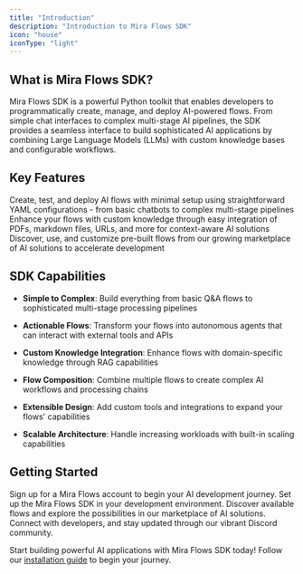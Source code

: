 ```yaml
---
title: "Introduction"
description: "Introduction to Mira Flows SDK"
icon: "house"
iconType: "light"
---
```


## What is Mira Flows SDK?

Mira Flows SDK is a powerful Python toolkit that enables developers to programmatically create, manage, and deploy AI-powered flows. From simple chat interfaces to complex multi-stage AI pipelines, the SDK provides a seamless interface to build sophisticated AI applications by combining Large Language Models (LLMs) with custom knowledge bases and configurable workflows.

## Key Features

<CardGroup cols={3}>
  <Card title="Flow Management" icon="gears">
    Create, test, and deploy AI flows with minimal setup using straightforward YAML configurations - from basic chatbots to complex multi-stage pipelines
  </Card>

  <Card title="RAG Integration" icon="database">
    Enhance your flows with custom knowledge through easy integration of PDFs, markdown files, URLs, and more for context-aware AI solutions
  </Card>

  <Card title="Marketplace Access" icon="store">
    Discover, use, and customize pre-built flows from our growing marketplace of AI solutions to accelerate development
  </Card>
</CardGroup>

## SDK Capabilities

* **Simple to Complex**: Build everything from basic Q\&A flows to sophisticated multi-stage processing pipelines

* **Actionable Flows**: Transform your flows into autonomous agents that can interact with external tools and APIs

* **Custom Knowledge Integration**: Enhance flows with domain-specific knowledge through RAG capabilities

* **Flow Composition**: Combine multiple flows to create complex AI workflows and processing chains

* **Extensible Design**: Add custom tools and integrations to expand your flows' capabilities

* **Scalable Architecture**: Handle increasing workloads with built-in scaling capabilities

## Getting Started

<CardGroup cols={2}>
  <Card title="1. Create Your Account" icon="key" href="https://console.mira.network/">
    Sign up for a Mira Flows account to begin your AI development journey.
  </Card>

  <Card title="2. Install the SDK" icon="download" href="./installation.md">
    Set up the Mira Flows SDK in your development environment.
  </Card>

  <Card title="3. Explore the Platform" icon="globe" href="https://console.mira.network/">
    Discover available flows and explore the possibilities in our marketplace of AI solutions.
  </Card>

  <Card title="4. Join the Community" icon="messages" href="https://discord.gg/QmFgbdVw">
    Connect with developers, and stay updated through our vibrant Discord community.
  </Card>
</CardGroup>

Start building powerful AI applications with Mira Flows SDK today! Follow our [installation guide](./installation.md) to begin your journey.